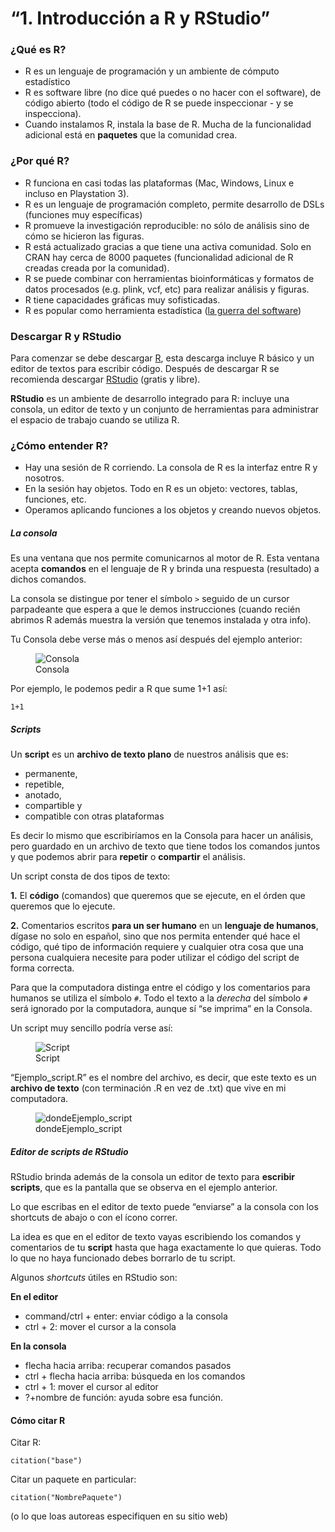 # "1. Introducción a R y RStudio"


### ¿Qué es R?
* R es un lenguaje de programación y un ambiente de cómputo estadístico
* R es software libre (no dice qué puedes o no hacer con el software), de código abierto (todo el código de R se puede inspeccionar - y se inspecciona).
* Cuando instalamos R, instala la base de R. Mucha de la funcionalidad adicional está en **paquetes** que la comunidad crea.

### ¿Por qué R?
* R funciona en casi todas las plataformas (Mac, Windows, Linux e incluso en Playstation 3).
* R es un lenguaje de programación completo, permite desarrollo de DSLs (funciones muy específicas)
* R promueve la investigación reproducible: no sólo de análisis sino de cómo se hicieron las figuras.
* R está actualizado gracias a que tiene una activa comunidad. Solo en CRAN hay cerca de 8000 paquetes (funcionalidad adicional de R creadas creada por la 
comunidad).
* R se puede combinar con herramientas bioinformáticas y formatos de datos procesados (e.g. plink, vcf, etc) para realizar análisis y figuras.
* R tiene capacidades gráficas muy sofisticadas.
* R es popular como herramienta estadística ([la guerra del software](http://datacamp.wpengine.com/wp-content/uploads/2014/05/infograph.png))


### Descargar R y RStudio
Para comenzar se debe descargar [R](https://cran.r-project.org), esta descarga incluye R básico y un editor de textos para escribir código. Después de descargar R se recomienda descargar [RStudio](https://www.rstudio.com/products/rstudio/download/) (gratis y libre).

**RStudio** es un ambiente de desarrollo integrado para R: incluye una consola, un editor de texto y un conjunto de herramientas para administrar el espacio de trabajo cuando se  utiliza R. 




### ¿Cómo entender R?
* Hay una sesión de R corriendo. La consola de R es la interfaz entre R y nosotros. 
* En la sesión hay objetos. Todo en R es un objeto: vectores, tablas,  funciones, etc.
* Operamos aplicando funciones a los objetos y creando nuevos objetos.

##### La consola
Es una ventana que nos permite comunicarnos al motor de R. Esta ventana acepta **comandos** en el lenguaje de R y brinda una respuesta (resultado) a dichos comandos. 

La consola se distingue por tener el símbolo `>` seguido de un cursor parpadeante que espera a que le demos instrucciones (cuando recién abrimos R además muestra la versión que tenemos instalada y otra info).

Tu Consola debe verse más o menos así después del ejemplo anterior:

![Consola](Consola.PNG)

Por ejemplo, le podemos pedir a R que sume 1+1 así:

```
1+1
```    


##### Scripts 

Un **script** es un **archivo de texto plano** de nuestros análisis que es:

* permanente,
* repetible,
* anotado,
* compartible y 
* compatible con otras plataformas

Es decir lo mismo que escribiríamos en la Consola para hacer un análisis, pero guardado en un archivo de texto que tiene todos los comandos juntos y que podemos abrir para **repetir** o **compartir** el análisis.


Un script consta de dos tipos de texto: 

**1.** El **código** (comandos) que queremos que se ejecute, en el órden que queremos que lo ejecute.

**2.** Comentarios escritos **para un ser humano** en un **lenguaje de humanos**, dígase no solo en español, sino que nos permita entender qué hace el código, qué tipo de información requiere y cualquier otra cosa que una persona cualquiera necesite para poder utilizar el código del script de forma correcta.


Para que la computadora distinga entre el código y los comentarios para humanos se utiliza el símbolo `#`. Todo el texto a la *derecha* del símbolo `#` será ignorado por la computadora, aunque sí "se imprima" en la Consola.


Un script muy sencillo podría verse así:

![Script](Script.PNG)

"Ejemplo_script.R" es el nombre del archivo, es decir, que este texto es un **archivo de texto** (con terminación .R en vez de .txt) que vive en mi computadora.

![dondeEjemplo_script](dondeEjemplo_script.PNG)



##### Editor de scripts de RStudio

RStudio brinda además de la consola un editor de texto para **escribir scripts**, que es la pantalla que se observa en el ejemplo anterior. 

Lo que escribas en el editor de texto puede "enviarse" a la consola con los shortcuts de abajo o con el ícono correr. 

La idea es que en el editor de texto vayas escribiendo los comandos y comentarios de tu **script** hasta que haga exactamente lo que quieras. Todo lo que no haya funcionado debes borrarlo de tu script.


Algunos _shortcuts_ útiles en RStudio son:

**En el editor**  

* command/ctrl + enter: enviar código a la consola  
* ctrl + 2: mover el cursor a la consola

**En la consola**  

* flecha hacia arriba: recuperar comandos pasados  
* ctrl + flecha hacia arriba: búsqueda en los comandos  
* ctrl + 1: mover el cursor al editor  
* ?+nombre de función: ayuda sobre esa función.

#### Cómo citar R 

Citar R:

```
citation("base")
```

Citar un paquete en particular:

```
citation("NombrePaquete")
```
(o lo que loas autoreas especifiquen en su sitio web)
